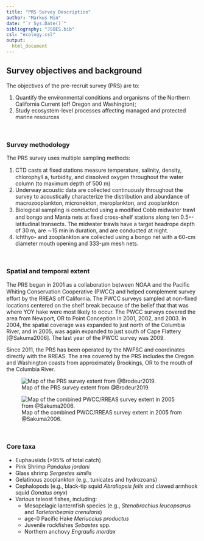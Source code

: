 ```yaml
---
title: "PRS Survey Description"
author: "Markus Min"
date: "`r Sys.Date()`"
bibliography: "JSOES.bib"
csl: "ecology.csl"
output:
  html_document
---
```


## Survey objectives and background
The objectives of the pre-recruit survey (PRS) are to:

1. Quantify the environmental conditions and organisms of the Northern California Current (off Oregon and Washington);
2. Study ecosystem-level processes affecting managed and protected marine resources

<br>

### Survey methodology

The PRS survey uses multiple sampling methods:

1. CTD casts at ﬁxed stations measure temperature, salinity, density, chlorophyll a, turbidity, and dissolved oxygen throughout the water column (to maximum depth of 500 m)
2. Underway acoustic data are collected continuously throughout the survey to acoustically characterize the distribution and abundance of macrozooplankton, micronekton, meroplankton, and zooplankton
3. Biological sampling is conducted using a modiﬁed Cobb midwater trawl and bongo and Manta nets at ﬁxed cross-shelf stations along ten 0.5◦-latitudinal transects. The midwater trawls have a target headrope depth of 30 m, are ∼15 min in duration, and are conducted at night.
4. Ichthyo- and zooplankton are collected using a bongo net with a 60-cm diameter mouth opening and 333-µm mesh nets.


<br>

### Spatial and temporal extent

The PRS began in 2001 as a collaboration between NOAA and the Paciﬁc Whiting Conservation Cooperative (PWCC) and helped complement survey eﬀort by the RREAS oﬀ California. The PWCC surveys sampled at non-fixed locations centered on the shelf break because of the belief that that was where YOY hake were most likely to occur. The PWCC surveys covered the area from Newport, OR to Point Conception in 2001, 2002, and 2003. In 2004,  the spatial coverage was expanded to just north of the Columbia River, and in 2005, was again expanded to just south of Cape Flattery [@Sakuma2006]. The last year of the PWCC survey was 2009.

Since 2011, the PRS has been operated by the NWFSC and coordinates directly with the RREAS. The area covered by the PRS includes the Oregon and Washington coasts from approximately Brookings, OR to the mouth of the Columbia River.

![Map of the PRS survey extent from @Brodeur2019.](survey_images/Brodeur_2019_PRS_design.png)

![Map of the combined PWCC/RREAS survey extent in 2005 from @Sakuma2006.](survey_images/Sakuma_2006_PWCC_design.png)


<br>

### Core taxa

- Euphausiids (>95% of total catch)
- Pink Shrimp *Pandalus jordani*
- Glass shrimp *Sergestes similis*
- Gelatinous zooplankton (e.g., tunicates and hydrozoans)
- Cephalopods (e.g., black-tip squid *Abraliopsis felis* and clawed armhook squid *Gonatus onyx*)
- Various teleost fishes, including:
  - Mesopelagic lanternfish species (e.g., *Stenobrachius leucopsarus* and *Tarletonbeania crenularis*)
  - age-0 Pacific Hake *Merluccius productus*
  - Juvenile rockfishes *Sebastes* spp.
  - Northern anchovy *Engraulis mordax*

